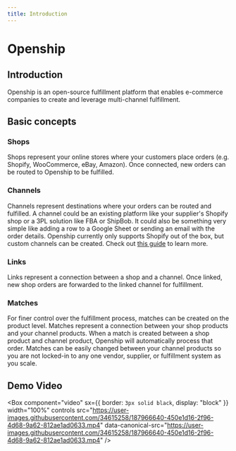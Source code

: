 ```yaml
---
title: Introduction
---
```



# Openship

## Introduction

Openship is an open-source fulfillment platform that enables e-commerce companies to create and leverage multi-channel fulfillment.

<IntroDiagram />

## Basic concepts

### Shops

Shops represent your online stores where your customers place orders (e.g. Shopify, WooCommerce, eBay, Amazon). Once connected, new orders can be routed to Openship to be fulfilled.

<ShopDiagram />

### Channels

Channels represent destinations where your orders can be routed and fulfilled. A channel could be an existing platform like your supplier's Shopify shop or a 3PL solution like FBA or ShipBob. It could also be something very simple like adding a row to a Google Sheet or sending an email with the order details. Openship currently only supports Shopify out of the box, but custom channels can be created. Check out [this guide](/how-to-guides/create-custom-channel) to learn more.

<ChannelDiagram />

### Links

Links represent a connection between a shop and a channel. Once linked, new shop orders are forwarded to the linked channel for fulfillment.

<LinkDiagram />

### Matches

For finer control over the fulfillment process, matches can be created on the product level. Matches represent a connection between your shop products and your channel products. When a match is created between a shop product and channel product, Openship will automatically process that order. Matches can be easily changed between your channel products so you are not locked-in to any one vendor, supplier, or fulfillment system as you scale.

<MatchDiagram />

## Demo Video

<Box
  component="video"
  sx={{ border: `3px solid black`, display: "block" }}
  width="100%"
  controls
  src="https://user-images.githubusercontent.com/34615258/187966640-450e1d16-2f96-4d68-9a62-812ae1ad0633.mp4"
  data-canonical-src="https://user-images.githubusercontent.com/34615258/187966640-450e1d16-2f96-4d68-9a62-812ae1ad0633.mp4"
/>
